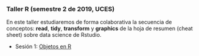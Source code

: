 
<br>
<br>

### Taller R (semestre 2 de 2019, UCES)

En este taller estudiaremos de forma colaborativa la secuencia de conceptos: **read**, **tidy**, **transform** y **graphics** de la hoja de resumen (cheat sheet) sobre data science de Rstudio.

- Sesión 1: [Objetos en R](07_22_Objetos/07_22_Objetos.html)